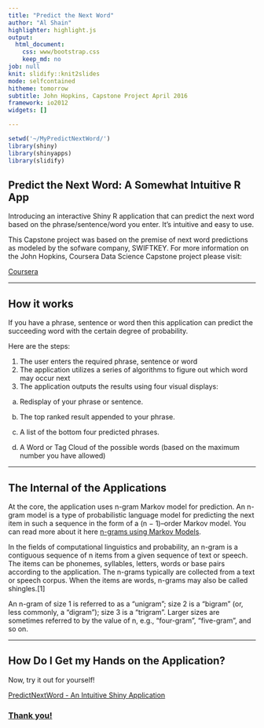 ```yaml
---
title: "Predict the Next Word"
author: "Al Shain"
highlighter: highlight.js
output:
  html_document:
    css: www/bootstrap.css
    keep_md: no
job: null
knit: slidify::knit2slides
mode: selfcontained
hitheme: tomorrow
subtitle: John Hopkins, Capstone Project April 2016
framework: io2012
widgets: []

---
```


```r
setwd('~/MyPredictNextWord/')
library(shiny)
library(shinyapps)
library(slidify)
```

## Predict the Next Word: A Somewhat Intuitive R App

Introducing an interactive Shiny R application that can predict the next word based on the phrase/sentence/word you enter. 
It's intuitive and easy to use. 

This Capstone project was based on the premise of next word predictions as modeled by the sofware company, SWIFTKEY.
For more information on the John Hopkins, Coursera Data Science Capstone project please visit:

<a target="_blank" href="https://www.coursera.org/learn/data-science-project">Coursera</a>


---

## How it works
If you have a phrase, sentence or word then this application can predict the succeeding word with the certain degree of probability.

Here are the steps:

1. The user enters the required phrase, sentence or word
2. The application utilizes a series of algorithms to figure out which word may occur next
3. The application outputs the results using four visual displays:</p>
  a. Redisplay of your phrase or sentence.
  
  b. The top ranked result appended to your phrase.
  
  c. A list of the bottom four predicted phrases.
  
  d. A Word or Tag Cloud of the possible words (based on the maximum number you have allowed)

---

## The Internal of the Applications

At the core, the application uses n-gram Markov model for prediction. An n-gram model is a type of probabilistic language model for predicting the next item in such a sequence in the form of a (n − 1)–order Markov model. You can read more about it here <a target="_blank" href="https://en.wikipedia.org/wiki/N-gram"> n-grams using Markov Models</a>. 

In the fields of computational linguistics and probability, an n-gram is a contiguous sequence of n items from a given sequence of text or speech. The items can be phonemes, syllables, letters, words or base pairs according to the application. The n-grams typically are collected from a text or speech corpus. When the items are words, n-grams may also be called shingles.[1]

An n-gram of size 1 is referred to as a "unigram"; size 2 is a "bigram" (or, less commonly, a "digram"); size 3 is a "trigram". Larger sizes are sometimes referred to by the value of n, e.g., "four-gram", "five-gram", and so on.

---

## How Do I Get my Hands on the Application?

Now, try it out for yourself!

<a target="_blank" href="https://omg-allen.shinyapps.io/MyPredictNextWord/"> PredictNextWord - An Intuitive Shiny Application


### Thank you!



